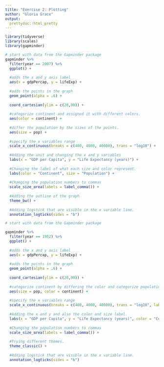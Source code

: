 ```yaml
---
title: "Exercise 2: Plotting"
author: "Gloria Grace"
output:
  prettydoc::html_pretty
---
```


```r
library(tidyverse)
library(scales)
library(gapminder)
```

```r
# start with data from the Gapminder package
gapminder %>%
  filter(year == 2007) %>% 
  ggplot() +
  
  #adds the x and y axis label
  aes(x = gdpPercap, y = lifeExp) +
  
  #adds the points in the graph
  geom_point(alpha = .6) +
  
  coord_cartesian(ylim = c(20,90)) +
  
  #categorize continent and assigned it with different colors. 
  aes(color = continent) +
  
  #differ the population by the sizes of the points.
  aes(size = pop) +
  
  #specify the x variables range
  scale_x_continuous(breaks = c(400, 4000, 40000), trans = "log10") +
  
  #Adding the unit and changing the x and y variables
  labs(x = "GDP per Capita", y = "Life Expectancy (years)") +
  
  #Changing the label of what each size and color represent.
  labs(color = "Continent", size = "Population") +
  
  #Changing the population numbers to commas
  scale_size_area(labels = label_comma()) +
  
  #Adding the outline of the graph
  theme_bw() +
  
  #Adding logstick that are visible in the x variable line.
  annotation_logticks(sides = "b")
```
```r
# start with data from the Gapminder package

gapminder %>%
  filter(year == 1952) %>% 
  ggplot() +
  
  #adds the x and y axis label
  aes(x = gdpPercap, y = lifeExp) +
  
  #adds the points in the graph
  geom_point(alpha = .6) +
  
  coord_cartesian(ylim = c(20,90)) +
  
  #categorize continent by differing the color and categorize population by differing the sizes.
  aes(size = pop, color = continent) +
  
  #specify the x variables range
  scale_x_continuous(breaks = c(400, 4000, 40000), trans = "log10", labels = label_comma()) +
  
  #Adding the x and y and also the color and size label.
  labs(x = "GDP per Capita", y = "Life Expectancy (years)", color = "Continent", size = "Population") +
  
  #Changing the population numbers to commas
  scale_size_area(labels = label_comma()) +
  
  #Trying different themes.
  theme_classic() +
  
  #Adding logstick that are visible in the x variable line.
  annotation_logticks(sides = "b")
  
  
```
